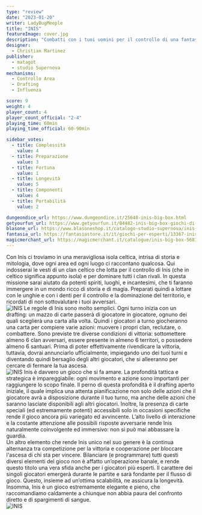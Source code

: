 ```yaml
---
type: "review"
date: "2023-01-20"
writer: LadyBugMeeple
title: "INIS"
featureImage: cover.jpg
description: "Combatti con i tuoi uomini per il controllo di una fantastica isola celtica"
designer:
  - Christian Martinez
publisher:
  - matagot
  - studio Supernova
mechanisms:
  - Controllo Area
  - Drafting
  - Influenza

score: 9
weight: 4
player_count: 4
player_count_official: "2-4"
playing_time: 60min
playing_time_official: 60-90min

sidebar_votes:
  - title: Complessità
    value: 4
  - title: Preparazione
    value: 3
  - title: Fortuna
    value: 1
  - title: Longevità
    value: 5
  - title: Componenti
    value: 4
  - title: Portabilità
    value: 2

dungeondice_url: https://www.dungeondice.it/25648-inis-big-box.html
getyourfun_url: https://www.getyourfun.it/04482-inis-big-box-giochi-di-carte.html
blasone_url: https://www.blasoneshop.it/catalogo-studio-supernova/inis-big-box-91-1181
fantasia_url: https://fantasiastore.it/it/giochi-per-esperti/13367-inis-big-box.html
magicmerchant_url: https://magicmerchant.it/catalogue/inis-big-box-56819/
---
```


<Setting>
  Con Inis ci troviamo in una meravigliosa isola celtica, intrisa di storia e
  mitologia, dove ogni area ed ogni luogo ci raccontano qualcosa. Qui indosserai
  le vesti di un clan celtico che lotta per il controllo di Inis (che in celtico
  significa appunto isola) e per dominare tutti i clan rivali. In questa
  missione sarai aiutato da potenti spiriti, luoghi, e incantesimi, che ti
  faranno immergere in un mondo ricco di storia e di magia. Preparati quindi a
  lottare con le unghie e con i denti per il controllo e la dominazione del
  territorio, e ricordati di non sottovalutare i tuoi avversari.
  <br />
</Setting>

<img src="./game1.jpg" alt="INIS" />

<Rules>
  Le regole di Inis sono molto semplici. Ogni turno inizia con un drafting: un
  mazzo di carte passerà di giocatore in giocatore, ognuno dei quali sceglierà
  una carta alla volta. Quindi i giocatori a turno giocheranno una carta per
  compiere varie azioni: muovere i propri clan, reclutare, o combattere. Sono
  previste tre diverse condizioni di vittoria: sottomettere almeno 6 clan
  avversari, essere presente in almeno 6 territori, o possedere almeno 6
  santuari. Prima di poter effettivamente rivendicare la vittoria, tuttavia,
  dovrai annunciarlo ufficialmente, impiegando uno dei tuoi turni e diventando
  quindi bersaglio degli altri giocatori, che si alleeranno per cercare di
  fermare la tua ascesa. <br />
</Rules>

<img src="./game2.jpg" alt="INIS" />

<Feedback>
  Inis è davvero un gioco che si fa amare. La profondità tattica e strategica è
  impareggiabile: ogni movimento e azione sono importanti per raggiungere lo
  scopo finale. Il perno di questa profondità è il drafting aperto iniziale, il
  quale implica una attenta pianificazione non solo delle azioni che il
  giocatore avrà a disposizione durante il tuo turno, ma anche delle azioni che
  saranno lasciate disponibili agli altri giocatori. Inoltre, la presenza di
  carte speciali (ed estremamente potenti) accessibili solo in occasioni
  specifiche rende il gioco ancora più variegato ed avvincente. L’alto livello
  di interazione e la costante attenzione alle possibili risposte avversarie
  rende Inis naturalmente coinvolgente ed immersivo: non si può mai abbassare la
  guardia. <br />
  Un altro elemento che rende Inis unico nel suo genere è la continua alternanza
  tra competizione per la vittoria e cooperazione per bloccare l'ascesa di chi sta
  per vincere. Bilanciare (e programmare) tutti questi diversi elementi del gioco
  non è affatto un’operazione banale, e rende questo titolo una vera sfida anche
  per i giocatori più esperti. Il carattere dei singoli giocatori emergerà durante
  le partite e sarà fondante per il flusso di gioco. Questo, insieme ad un’ottima
  scalabilità, ne assicura la longevità. <br />
  Insomma, Inis è un gioco estremamente elegante e pieno, che raccomandiamo
  caldamente a chiunque non abbia paura del confronto diretto e di spargimenti
  di sangue.
  <br />
</Feedback>

<img src="./game3.jpg" alt="INIS" />

